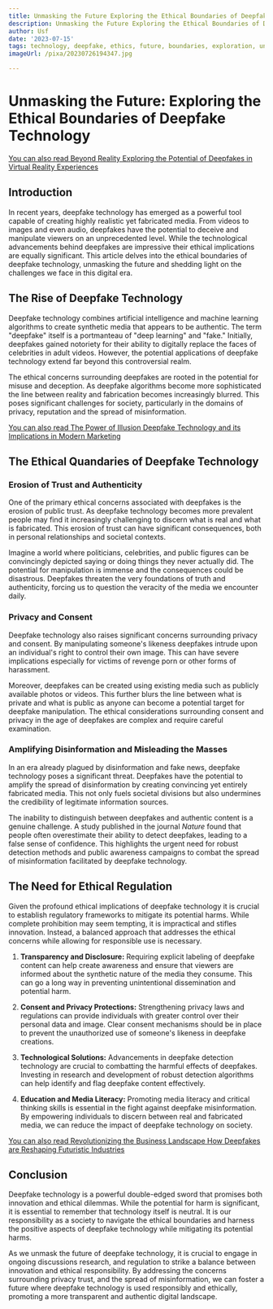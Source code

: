 ```yaml
---
title: Unmasking the Future Exploring the Ethical Boundaries of Deepfake Technology
description: Unmasking the Future Exploring the Ethical Boundaries of Deepfake Technology
author: Usf
date: '2023-07-15'
tags: technology, deepfake, ethics, future, boundaries, exploration, unmasking
imageUrl: /pixa/20230726194347.jpg

---
```

#  Unmasking the Future: Exploring the Ethical Boundaries of Deepfake  Technology

[You can also read Beyond Reality Exploring  the  Potential of Deepfakes in Virtual Reality  Experiences](Beyond%20Reality%20Exploring%20the%20Potential%20of%20Deepfakes%20in%20Virtual%20Reality%20Experiences)


## Introduction

In recent years, deepfake technology has emerged as a  powerful  tool  capable of creating highly realistic yet  fabricated media. From videos to images and even audio, deepfakes  have the potential to deceive and manipulate viewers  on an unprecedented level. While the technological  advancements behind deepfakes are impressive their ethical  implications are equally significant. This article delves into the  ethical boundaries of deepfake technology, unmasking the future and shedding light on  the challenges  we face in this digital era.

## The Rise of Deepfake Technology

Deepfake technology combines artificial intelligence  and machine learning algorithms to create synthetic media that appears to  be  authentic. The term "deepfake" itself is a portmanteau of "deep learning" and "fake."  Initially, deepfakes gained notoriety for their ability to digitally replace the faces of celebrities in adult videos. However, the potential applications of deepfake  technology extend far beyond this controversial realm.

The  ethical concerns surrounding deepfakes are rooted in the potential for misuse and deception. As deepfake algorithms become more sophisticated  the line between reality and fabrication becomes increasingly blurred. This poses significant challenges for society, particularly in the domains of privacy, reputation and the spread of misinformation.

[You can  also read The Power  of Illusion Deepfake  Technology and its Implications in Modern Marketing](The%20Power%20of%20Illusion%20Deepfake%20Technology%20and%20its%20Implications%20in%20Modern%20Marketing)


## The Ethical Quandaries of  Deepfake  Technology

### Erosion of Trust  and Authenticity

One  of the primary ethical concerns associated with deepfakes is the erosion of public  trust. As deepfake technology becomes more prevalent people may find it increasingly challenging to discern what is real and what  is fabricated. This erosion of  trust can have significant consequences, both in personal relationships and societal contexts.

Imagine a world where politicians, celebrities, and public figures can be  convincingly depicted saying or doing things they never  actually did. The potential for manipulation is immense and the consequences could be disastrous. Deepfakes threaten the  very foundations of truth and authenticity, forcing us to question the veracity of the media we encounter daily.

### Privacy and Consent

Deepfake technology also raises significant concerns surrounding privacy and consent. By manipulating someone's likeness deepfakes intrude upon an individual's right to control their own image. This can have severe implications especially for victims of revenge porn or other forms of harassment.

Moreover, deepfakes can be  created using existing media such as publicly available photos or videos. This further blurs the line between  what is private and what is public as anyone can become a potential target for deepfake manipulation.  The ethical considerations surrounding consent and  privacy in the age  of deepfakes are complex and require careful examination.

### Amplifying Disinformation and Misleading the Masses

In  an era already plagued by disinformation  and fake news, deepfake technology poses a  significant threat. Deepfakes have the potential to amplify the  spread of  disinformation by creating convincing yet entirely fabricated media.  This not only fuels societal divisions but also undermines the credibility of legitimate information sources.

The inability to distinguish between deepfakes and authentic content is a genuine challenge. A study published in the journal *Nature* found that people often  overestimate their ability  to detect  deepfakes, leading to  a false sense  of confidence. This highlights  the urgent need for robust detection methods and public awareness campaigns to  combat the spread of misinformation facilitated by deepfake technology.

##  The Need for Ethical Regulation

Given the profound ethical implications of deepfake technology it is crucial  to establish regulatory frameworks to mitigate its potential harms. While complete prohibition may seem tempting, it is impractical and stifles innovation. Instead, a balanced approach  that addresses the  ethical concerns while allowing for responsible use is necessary.

1. **Transparency and Disclosure:** Requiring explicit labeling of deepfake content  can help create awareness and ensure that viewers are informed about  the synthetic nature of  the media they consume. This can go a long way in preventing unintentional dissemination and potential harm.

2. **Consent and Privacy  Protections:**  Strengthening privacy laws and regulations can provide individuals with greater control  over their personal data and image. Clear consent mechanisms should be in place to prevent the unauthorized use of someone's likeness in deepfake creations.

3. **Technological Solutions:** Advancements in deepfake  detection technology are crucial to combatting the harmful effects of deepfakes. Investing in research and development of robust detection algorithms can help identify and flag deepfake content effectively.

4. **Education and Media Literacy:** Promoting media literacy and critical  thinking skills is  essential in the fight against deepfake misinformation.  By empowering individuals to discern between real  and fabricated media,  we can reduce the impact of deepfake technology on society.

[You can also read  Revolutionizing the Business Landscape How Deepfakes are Reshaping  Futuristic Industries](Revolutionizing%20the%20Business%20Landscape%20How%20Deepfakes%20are%20Reshaping%20Futuristic%20Industries)


## Conclusion

Deepfake technology is a powerful double-edged sword that promises both innovation and ethical  dilemmas.  While the potential for harm is significant,  it is essential to  remember that  technology itself is neutral. It is  our responsibility as a society to navigate  the ethical boundaries and harness the positive aspects  of deepfake technology while mitigating  its  potential harms.

As we unmask  the future of deepfake technology, it is crucial to engage in ongoing  discussions research, and regulation to strike a balance between innovation and ethical responsibility. By addressing the concerns surrounding privacy trust, and the spread  of misinformation, we can foster a future where  deepfake technology  is used responsibly and ethically, promoting a  more transparent and authentic digital landscape.